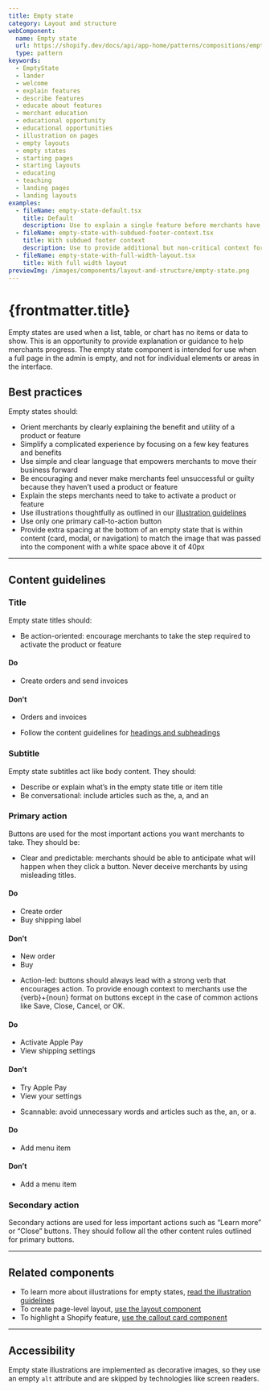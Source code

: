 ```yaml
---
title: Empty state
category: Layout and structure
webComponent:
  name: Empty state
  url: https://shopify.dev/docs/api/app-home/patterns/compositions/empty-state
  type: pattern
keywords:
  - EmptyState
  - lander
  - welcome
  - explain features
  - describe features
  - educate about features
  - merchant education
  - educational opportunity
  - educational opportunities
  - illustration on pages
  - empty layouts
  - empty states
  - starting pages
  - starting layouts
  - educating
  - teaching
  - landing pages
  - landing layouts
examples:
  - fileName: empty-state-default.tsx
    title: Default
    description: Use to explain a single feature before merchants have used it.
  - fileName: empty-state-with-subdued-footer-context.tsx
    title: With subdued footer context
    description: Use to provide additional but non-critical context for a new product or feature. Can also be used to include a subdued call to action for secondary or tertiary actions.
  - fileName: empty-state-with-full-width-layout.tsx
    title: With full width layout
previewImg: /images/components/layout-and-structure/empty-state.png
---
```


# {frontmatter.title}

<Lede>

Empty states are used when a list, table, or chart has no items or data to show. This is an opportunity to provide explanation or guidance to help merchants progress. The empty state component is intended for use when a full page in the admin is empty, and not for individual elements or areas in the interface.

</Lede>

<WebComponentBanner
  componentName={frontmatter.title}
  webComponentName={frontmatter.webComponent.name}
  webComponentUrl={frontmatter.webComponent.url}
  type={frontmatter.webComponent.type}
/>

<Examples />

<Props componentName={frontmatter.title} />

## Best practices

Empty states should:

- Orient merchants by clearly explaining the benefit and utility of a product or feature
- Simplify a complicated experience by focusing on a few key features and benefits
- Use simple and clear language that empowers merchants to move their business forward
- Be encouraging and never make merchants feel unsuccessful or guilty because they haven’t used a product or feature
- Explain the steps merchants need to take to activate a product or feature
- Use illustrations thoughtfully as outlined in our [illustration guidelines](https://polaris.shopify.com/design/illustrations)
- Use only one primary call-to-action button
- Provide extra spacing at the bottom of an empty state that is within content (card, modal, or navigation) to match the image that was passed into the component with a white space above it of 40px

---

## Content guidelines

### Title

Empty state titles should:

- Be action-oriented: encourage merchants to take the step required to activate the product or feature

<DoDont>

#### Do

- Create orders and send invoices

#### Don’t

- Orders and invoices

</DoDont>

- Follow the content guidelines for [headings and subheadings](https://polaris.shopify.com/content/actionable-language#headings-and-subheadings)

### Subtitle

Empty state subtitles act like body content. They should:

- Describe or explain what’s in the empty state title or item title
- Be conversational: include articles such as the, a, and an

### Primary action

Buttons are used for the most important actions you want merchants to take.
They should be:

- Clear and predictable: merchants should be able to anticipate what will happen when they click a button. Never deceive merchants by using misleading titles.

<DoDont>

#### Do

- Create order
- Buy shipping label

#### Don’t

- New order
- Buy

</DoDont>

- Action-led: buttons should always lead with a strong verb that encourages action. To provide enough context to merchants use the \{verb\}+\{noun\} format on buttons except in the case of common actions like Save, Close, Cancel, or OK.

<DoDont>

#### Do

- Activate Apple Pay
- View shipping settings

#### Don’t

- Try Apple Pay
- View your settings

</DoDont>

- Scannable: avoid unnecessary words and articles such as the, an, or a.

<DoDont>

#### Do

- Add menu item

#### Don’t

- Add a menu item

</DoDont>

### Secondary action

Secondary actions are used for less important actions such as “Learn more” or “Close” buttons. They should follow all the other content rules outlined for primary buttons.

---

## Related components

- To learn more about illustrations for empty states, [read the illustration guidelines](https://polaris.shopify.com/design/illustrations)
- To create page-level layout, [use the layout component](https://polaris.shopify.com/components/layout-and-structure/layout)
- To highlight a Shopify feature, [use the callout card component](https://polaris.shopify.com/components/callout-card)

---

## Accessibility

Empty state illustrations are implemented as decorative images, so they use an empty `alt` attribute and are skipped by technologies like screen readers.
